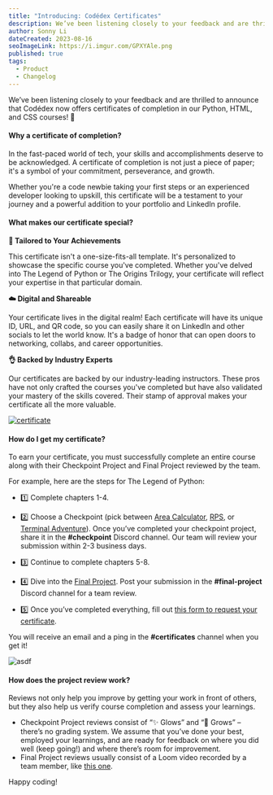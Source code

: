 ```yaml
---
title: "Introducing: Codédex Certificates"
description: We’ve been listening closely to your feedback and are thrilled to announce that Codédex now offers certificates of completion in our Python, HTML, and CSS courses!
author: Sonny Li
dateCreated: 2023-08-16
seoImageLink: https://i.imgur.com/GPXYAle.png
published: true
tags:
  - Product
  - Changelog
---
```


We’ve been listening closely to your feedback and are thrilled to announce that Codédex now offers certificates of completion in our Python, HTML, and CSS courses! 🙌

#### Why a certificate of completion?

In the fast-paced world of tech, your skills and accomplishments deserve to be acknowledged. A certificate of completion is not just a piece of paper; it's a symbol of your commitment, perseverance, and growth. 

Whether you're a code newbie taking your first steps or an experienced developer looking to upskill, this certificate will be a testament to your journey and a powerful addition to your portfolio and LinkedIn profile.

#### What makes our certificate special?

**👤 Tailored to Your Achievements**

This certificate isn't a one-size-fits-all template. It's personalized to showcase the specific course you've completed. Whether you've delved into The Legend of Python or The Origins Trilogy, your certificate will reflect your expertise in that particular domain.

**☁️ Digital and Shareable**

Your certificate lives in the digital realm! Each certificate will have its unique ID, URL, and QR code, so you can easily share it on LinkedIn and other socials to let the world know. It's a badge of honor that can open doors to networking, collabs, and career opportunities.

**👌 Backed by Industry Experts**

Our certificates are backed by our industry-leading instructors. These pros have not only crafted the courses you've completed but have also validated your mastery of the skills covered. Their stamp of approval makes your certificate all the more valuable.

[![certificate](https://i.imgur.com/LwzTWJh.png)](https://www.codedex.io/certificates/b0690263-9c43-46e7-89d1-8713b17f5b9b)

#### How do I get my certificate?

To earn your certificate, you must successfully complete an entire course along with their Checkpoint Project and Final Project reviewed by the team. 

For example, here are the steps for The Legend of Python:

- 1️⃣ Complete chapters 1-4.

- 2️⃣ Choose a Checkpoint (pick between [Area Calculator](https://www.codedex.io/python/mid-project/area-calculator), [RPS](https://www.codedex.io/python/mid-project/rock-paper-scissors), or [Terminal Adventure](https://www.codedex.io/python/mid-project/terminal-adventure-game)). Once you’ve completed your checkpoint project, share it in the **#checkpoint** Discord channel. Our team will review your submission within 2-3 business days.

- 3️⃣ Continue to complete chapters 5-8.

- 4️⃣ Dive into the [Final Project](https://www.codedex.io/python/final-project). Post your submission in the **#final-project** Discord channel for a team review.

- 5️⃣ Once you’ve completed everything, fill out [this form to request your certificate](https://59ty7awbpjd.typeform.com/to/z9b4XvIc). 

You will receive an email and a ping in the **#certificates** channel when you get it!

![asdf](https://imgur.com/uesTFNl.png)

#### How does the project review work?

Reviews not only help you improve by getting your work in front of others, but they also help us verify course completion and assess your learnings.

- Checkpoint Project reviews consist of “✨ Glows” and “🌱 Grows” – there’s no grading system. We assume that you’ve done your best, employed your learnings, and are ready for feedback on where you did well (keep going!) and where there’s room for improvement.
- Final Project reviews usually consist of a Loom video recorded by a team member, like [this one](https://www.youtube.com/watch?v=soJtl1ptRIA).

Happy coding!
